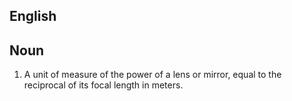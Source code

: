 == English ==

== Noun ==

# A unit of measure of the power of a lens or mirror, equal to the reciprocal of its focal length in meters.
